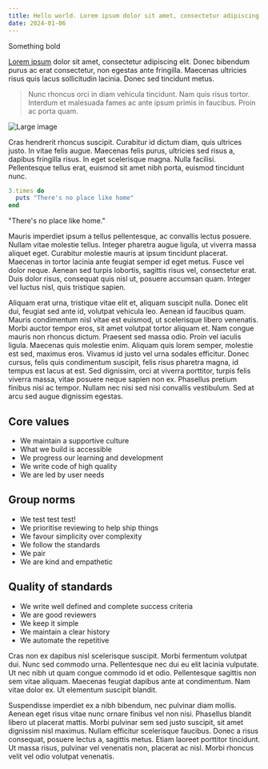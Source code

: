 ```yaml
---
title: Hello world. Lorem ipsum dolor sit amet, consectetur adipiscing elit.
date: 2024-01-06
---
```


<div class="font-bold text-3xl">Something bold</div>

[Lorem ipsum](https://lipsum.com/) dolor sit amet, consectetur adipiscing elit. Donec bibendum purus ac erat consectetur, non egestas ante fringilla. Maecenas ultricies risus quis lacus sollicitudin lacinia. Donec sed tincidunt metus.

> Nunc rhoncus orci in diam vehicula tincidunt. Nam quis risus tortor. Interdum et malesuada fames ac ante ipsum primis in faucibus. Proin ac porta quam.

![Large image](https://vastphotos.com/files/uploads/photos/10556/lake-landscape-photo-l.jpg)

Cras hendrerit rhoncus suscipit. Curabitur id dictum diam, quis ultrices justo. In vitae felis augue. Maecenas felis purus, ultricies sed risus a, dapibus fringilla risus. In eget scelerisque magna. Nulla facilisi. Pellentesque tellus erat, euismod sit amet nibh porta, euismod tincidunt nunc.

```ruby
3.times do
  puts "There's no place like home"
end
```

"There's no place like home."

Mauris imperdiet ipsum a tellus pellentesque, ac convallis lectus posuere. Nullam vitae molestie tellus. Integer pharetra augue ligula, ut viverra massa aliquet eget. Curabitur molestie mauris at ipsum tincidunt placerat. Maecenas in tortor lacinia ante feugiat semper id eget metus. Fusce vel dolor neque. Aenean sed turpis lobortis, sagittis risus vel, consectetur erat. Duis dolor risus, consequat quis nisl ut, posuere accumsan quam. Integer vel luctus nisl, quis tristique sapien.

Aliquam erat urna, tristique vitae elit et, aliquam suscipit nulla. Donec elit dui, feugiat sed ante id, volutpat vehicula leo. Aenean id faucibus quam. Mauris condimentum nisl vitae est euismod, ut scelerisque libero venenatis. Morbi auctor tempor eros, sit amet volutpat tortor aliquam et. Nam congue mauris non rhoncus dictum. Praesent sed massa odio. Proin vel iaculis ligula. Maecenas quis molestie enim. Aliquam quis lorem semper, molestie est sed, maximus eros. Vivamus id justo vel urna sodales efficitur. Donec cursus, felis quis condimentum suscipit, felis risus pharetra magna, id tempus est lacus at est. Sed dignissim, orci at viverra porttitor, turpis felis viverra massa, vitae posuere neque sapien non ex. Phasellus pretium finibus nisi ac tempor. Nullam nec nisi sed nisi convallis vestibulum. Sed at arcu sed augue dignissim egestas.

## Core values

- We maintain a supportive culture
- What we build is accessible
- We progress our learning and development
- We write code of high quality
- We are led by user needs

## Group norms

- We test test test!
- We prioritise reviewing to help ship things
- We favour simplicity over complexity
- We follow the standards
- We pair
- We are kind and empathetic

## Quality of standards

- We write well defined and complete success criteria
- We are good reviewers
- We keep it simple
- We maintain a clear history
- We automate the repetitive

Cras non ex dapibus nisl scelerisque suscipit. Morbi fermentum volutpat dui. Nunc sed commodo urna. Pellentesque nec dui eu elit lacinia vulputate. Ut nec nibh ut quam congue commodo id et odio. Pellentesque sagittis non sem vitae aliquam. Maecenas feugiat dapibus ante at condimentum. Nam vitae dolor ex. Ut elementum suscipit blandit.

Suspendisse imperdiet ex a nibh bibendum, nec pulvinar diam mollis. Aenean eget risus vitae nunc ornare finibus vel non nisi. Phasellus blandit libero ut placerat mattis. Morbi pulvinar sem sed justo suscipit, sit amet dignissim nisl maximus. Nullam efficitur scelerisque faucibus. Donec a risus consequat, posuere lectus a, sagittis metus. Etiam laoreet porttitor tincidunt. Ut massa risus, pulvinar vel venenatis non, placerat ac nisl. Morbi rhoncus velit vel odio volutpat venenatis.
